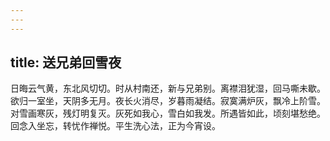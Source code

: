 ```yaml
---
---
---
```

title: 送兄弟回雪夜
---



日晦云气黄，东北风切切。时从村南还，新与兄弟别。离襟泪犹湿，回马嘶未歇。欲归一室坐，天阴多无月。夜长火消尽，岁暮雨凝结。寂寞满炉灰，飘冷上阶雪。对雪画寒灰，残灯明复灭。灰死如我心，雪白如我发。所遇皆如此，顷刻堪愁绝。回念入坐忘，转忧作禅悦。平生洗心法，正为今宵设。